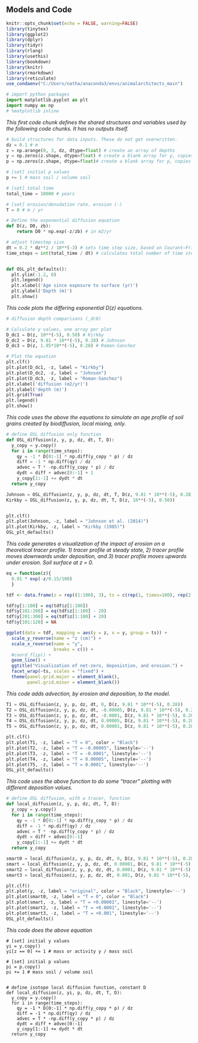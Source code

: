 ## Models and Code

```r
knitr::opts_chunk$set(echo = FALSE, warning=FALSE)
library(tinytex)
library(ggplot2)
library(dplyr)
library(tidyr)
library(rlang)
library(usethis)
library(bookdown)
library(knitr)
library(rmarkdown)
library(reticulate)
use_condaenv("C:/Users/natha/anaconda3/envs/animalarchitects_main")
```

```python
# import python packages
import matplotlib.pyplot as plt
import numpy as np
# %matplotlib inline
```

*This first code chunk defines the shared structures and variables used by the following code chunks. It has no outputs itself.*

```python

# build structures for data inputs. These do not get overwritten.
dz = 0.1 # m
z = np.arange(0, 3, dz, dtype=float) # create an array of depths
y = np.zeros(z.shape, dtype=float) # create a blank array for y, copies shape of z
p = np.zeros(z.shape, dtype=float)# create a blank array for p, copies shape of z

# [set] initial p values
p += 1 # mass soil / volume soil

# [set] total time
total_time = 10000 # years

# [set] erosion/denudation rate. erosion (-)
T = 0 # m / yr

# Define the exponential diffusion equation
def D(z, D0, zb):
    return D0 * np.exp(-z/zb) # in m2/yr

# adjust timestep size
dt = 0.2 * dz**2 / 10**(-3) # sets time step size, based on Courant–Friedrichs–Lewy condition. Currently a general, low value
time_steps = int(total_time / dt) # calculates total number of time steps


def OSL_plt_defaults():
  plt.ylim(-1.2, 0)
  plt.legend()
  plt.xlabel('Age since exposure to surface (yr)')
  plt.ylabel('Depth (m)')
  plt.show()

```

*This code plots the differing exponential D(z) equations.*

```python
# diffusion depth comparisons (_dc0)

# Calculate y values, one array per plot
D_dc1 = D(z, 10**(-5), 0.50) # Kirkby
D_dc2 = D(z, 9.81 * 10**(-5), 0.28) # Johnson
D_dc3 = D(z, 1.95*10**(-5), 0.28) # Roman-Sanchez

# Plot the equation
plt.clf()
plt.plot(D_dc1, -z, label = "Kirkby")
plt.plot(D_dc2, -z, label = "Johnson")
plt.plot(D_dc3, -z, label = "Roman-Sanchez")
plt.xlabel('diffusion (m2/yr)')
plt.ylabel('depth (m)')
plt.grid(True)
plt.legend()
plt.show()

```

*This code uses the above the equations to simulate an age profile of soil grains created by biodiffusion, local mixing, only.*

```python

# define OSL diffusion only function
def OSL_diffusion(z, y, p, dz, dt, T, D):
  y_copy = y.copy()
  for i in range(time_steps):
    qy = -1 * D[0:-1] * np.diff(y_copy * p) / dz
    diff = -1 * np.diff(qy) / dz
    advec = T * -np.diff(y_copy * p) / dz
    dydt = diff + advec[0:-1] + 1 
    y_copy[1:-1] += dydt * dt
  return y_copy

Johnson = OSL_diffusion(z, y, p, dz, dt, T, D(z, 9.81 * 10**(-5), 0.28))
Kirkby = OSL_diffusion(z, y, p, dz, dt, T, D(z, 10**(-5), 0.50))


plt.clf()
plt.plot(Johnson, -z, label = "Johnson et al. (2014)")
plt.plot(Kirkby, -z, label = "Kirkby (1985)")
OSL_plt_defaults()

```

*This code generates a visualization of the impact of erosion on a theoretical tracer profile. 1) tracer profile at steady state, 2) tracer profile moves downwards under deposition, and 3) tracer profile moves upwards under erosion. Soil surface at z = 0.*

```r
eq = function(z){
  0.01 * exp(-z/0.15/100)
  }

tdf <- data.frame(z = rep((1:100), 3), ts = c(rep(1, times=100), rep(2, times=100), rep(3, times=100)), y = 0)

tdf$y[1:100] = eq(tdf$z[1:100])
tdf$y[101:200] = eq(tdf$z[1:100] - 20)
tdf$y[201:300] = eq(tdf$z[1:100] + 20)
tdf$y[101:120] = NA

ggplot(data = tdf, mapping = aes(y = z, x = y, group = ts)) +
  scale_y_reverse(name = "z (cm)") +
  scale_x_reverse(name = "y", 
                  breaks = c()) +
  #coord_flip() +
  geom_line() +
  ggtitle("Visualization of net-zero, deposistion, and erosion.") +
  facet_wrap(~ts, scales = "fixed") +
  theme(panel.grid.major = element_blank(),
        panel.grid.minor = element_blank())

```

*This code adds advection, by erosion and deposition, to the model.*

```python

T1 = OSL_diffusion(z, y, p, dz, dt, 0, D(z, 9.81 * 10**(-5), 0.28))
T2 = OSL_diffusion(z, y, p, dz, dt, -0.00005, D(z, 9.81 * 10**(-5), 0.28))
T3 = OSL_diffusion(z, y, p, dz, dt, -0.0001, D(z, 9.81 * 10**(-5), 0.28))
T4 = OSL_diffusion(z, y, p, dz, dt, 0.00005, D(z, 9.81 * 10**(-5), 0.28))
T5 = OSL_diffusion(z, y, p, dz, dt, 0.00001, D(z, 9.81 * 10**(-5), 0.28))

plt.clf()
plt.plot(T1, -z, label = "T = 0", color = "Black")
plt.plot(T2, -z, label = "T = -0.00005", linestyle='--')
plt.plot(T3, -z, label = "T = -0.0001", linestyle='--')
plt.plot(T4, -z, label = "T = 0.00005", linestyle='--')
plt.plot(T5, -z, label = "T = 0.0001", linestyle='--')
OSL_plt_defaults()


```

*This code uses the above function to do some "tracer" plotting with different deposition values.*

```python

# define OSL diffusion, with a tracer, function
def local_diffusion(z, y, p, dz, dt, T, D):
  y_copy = y.copy()
  for i in range(time_steps):
    qy = -1 * D[0:-1] * np.diff(y_copy * p) / dz
    diff = -1 * np.diff(qy) / dz
    advec = T * -np.diff(y_copy * p) / dz
    dydt = diff + advec[0:-1]
    y_copy[1:-1] += dydt * dt
  return y_copy

smart0 = local_diffusion(z, y, p, dz, dt, 0, D(z, 9.81 * 10**(-5), 0.28))
smart = local_diffusion(z, y, p, dz, dt, 0.00001, D(z, 9.81 * 10**(-5), 0.28))
smart2 = local_diffusion(z, y, p, dz, dt, 0.0001, D(z, 9.81 * 10**(-5), 0.28))
smart3 = local_diffusion(z, y, p, dz, dt, 0.001, D(z, 9.81 * 10**(-5), 0.28))

plt.clf()
plt.plot(y, -z, label = "original", color = "Black", linestyle='--')
plt.plot(smart0, -z, label = "T = 0", color = "Black")
plt.plot(smart, -z, label = "T = +0.00001", linestyle='--')
plt.plot(smart2, -z, label = "T = +0.0001", linestyle='--')
plt.plot(smart3, -z, label = "T = +0.001", linestyle='--')
OSL_plt_defaults()
```

*This code does the above equation*

```pyhton

# [set] initial y values
yi = y.copy()
yi[z == 0] += 1 # mass or activity y / mass soil

# [set] initial p values
pi = p.copy()
pi += 1 # mass soil / volume soil


# define isotope local diffusion function, constant D
def local_diffusion(z, yi, p, dz, dt, T, D):
  y_copy = y.copy()
  for i in range(time_steps):
    qy = -1 * D[0:-1] * np.diff(y_copy * p) / dz
    diff = -1 * np.diff(qy) / dz
    advec = T * -np.diff(y_copy * p) / dz
    dydt = diff + advec[0:-1]
    y_copy[1:-1] += dydt * dt
  return y_copy

```
